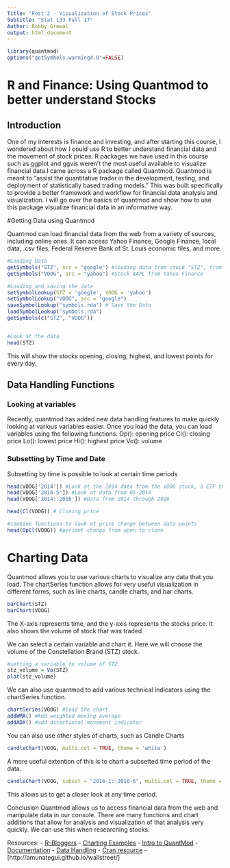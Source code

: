 ```yaml
---
Title: "Post 2 - Visualization of Stock Prices"
Subtitle: "Stat 133 Fall 17"
Author: Robby Grewal
output: html_document
---
```


```r
library(quantmod)
options("getSymbols.warning4.0"=FALSE)

```

# R and Finance: Using Quantmod to better understand Stocks

## Introduction
One of my interests is finance and investing, and after starting this course, I wondered about how I could use R to better understand financial data and the movement of stock prices. 
R packages we have used in this course such as ggplot and ggvis weren't the most useful available to visualize financial data.I came across a R package called Quantmod. Quantmod is meant 
to "assist the quantitative trader in the development, testing, and deployment of statistically based trading models." This was built specifically to provide a better framework and workflow 
for financial data analysis and visualization. I will go over the basics of quantmod and show how to use this package visualize financial data in an informative way.

#Getting Data using Quantmod

Quantmod can load financial data from the web from a variety of sources, including online ones. It can access Yahoo Finance, Google Finance, local data, .csv files, Federal Reserve Bank of St. Louis economic files, and more.

```r
#Loading Data 
getSymbols("STZ", src = "google") #loading data from stock "STZ", from Google finance
getSymbols("VOOG", src = "yahoo") #Stock AAPL from Yahoo Finance

#Loading and saving the data 
setSymbolLookup(STZ = 'google', VOOG = 'yahoo')
setSymbolLookup("VOOG", src = "google")
saveSymbolLookup("symbols.rda") # Save the Data
loadSymbolLookup("symbols.rda")
getSymbols(c("STZ", "VOOG"))


#Look at the data 
head(STZ)
```
This will show the stocks opening, closing, highest, and lowest points for every day.

## Data Handling Functions 

### Looking at variables
Recently, quantmod has added new data handling features to make quickly looking at various variables easier. Once you load the data, you can load variables using the following functions.
Op(): opening price
Cl(): closing price
Lo(): lowest price
Hi(): highest price
Vo(): volume

### Subsetting by Time and Date
Subsetting by time is possible to look at certain time periods
```r
head(VOOG['2014']) #Look at the 2014 data from the VOOG stock, a ETF that tracks the S&P 500
head(VOOG['2014-5']) #Look at data from 05-2014
head(VOOG['2014::2016']) #Data from 2014 through 2016
```

```r
head(Cl(VOOG)) # Closing price

#combine functions to look at price change between data points
head(OpCl(VOOG)) #percent change from open to close
```


# Charting Data 
Quantmod allows you to use various charts to visualize any data that you load. The chartSeries function allows for very useful visualization in different forms, such as line charts, 
candle charts, and bar charts. 

```r
barChart(STZ)
barChart(VOOG)
```

The X-axis represents time, and the y-axis represents the stocks price. It also shows the volume of stock that was traded 

We can select a certain variable and chart it. Here we will choose the volume of the Constellation Brand (STZ) stock.
```r
#setting a variable to volume of STZ
stz_volume = Vo(STZ)
plot(stz_volume)
```

We can also use quantmod to add various technical indicators using the chartSeries function.
```r
chartSeries(VOOG) #load the chart
addWMA() #Add weighted moving average
addADX() #add directional movement indicator
```

You can also use other styles of charts, such as Candle Charts 

```r
candleChart(VOOG, multi.col = TRUE, theme = 'white')

```

A more useful extention of this is to chart a subsetted time period of the data.

```r
candleChart(VOOG, subset = "2016-1::2016-6", multi.col = TRUE, theme = 'white') #Subsetted from January 2014 to December 2016
```

This allows us to get a closer look at any time period. 

Conclusion
Quantmod allows us to access financial data from the web and manipulate data in our console. There are many functions and chart additions that allow for analysis and visualization of that
analysis very quickly. We can use this when researching stocks.

Resources:
- [R-Bloggers](https://www.r-bloggers.com/a-guide-on-r-quantmod-package-how-to-get-started/)
- [Charting Examples](https://www.quantmod.com/examples/charting/)
- [Intro to QuantMod](https://www.quantmod.com/examples/charting/)
- [Documentation](https://www.quantmod.com/documentation/00Index.html)
- [Data Handling](https://www.quantmod.com/examples/data/)
- [Cran resource](https://cran.r-project.org/web/packages/quantmod/quantmod.pdf)
- [http://amunategui.github.io/wallstreet/]














